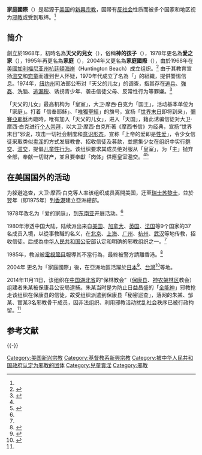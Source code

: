 {{distinguish|家庭}}
{{pov|time=2019-11-10T18:43:33+00:00}}
{{Infobox Christian denomination 
| abbreviation = TFI
| predecessor  = The Family
| type = [[新興宗教|新興宗教]]
| leader_title = 領導人
| leader_name  = {{link-en|Karen Zerby}} (1994-)
| members = <!-- or | number_of_followers = -->
| website = {{URL|thefamilyinternational.org}}
}}
'''家庭國際'''（{{lang-en|'''The Family International'''}}）是起源于[[美国|美国]]的[[新興宗教|新興宗教]]，因带有[[反社会|反社会]]性质而被多个国家和地区视为[[邪教|邪教]]或受到取缔。<ref name=ifeng/>

==简介==
創立於1968年，初時名為'''天父的兒女'''（{{lang|en|The Children of God，COG}}），俗稱'''神的孩子'''（{{lang|en|God's Kids}}），1978年更名為'''愛之家'''（{{lang|en|The Family of Love}}），1995年再更名為'''家庭'''（{{lang|en|The Family}}），2004年又更名為'''家庭國際'''（{{lang|en|The Family International}}），由{{tsl|en|David Berg|大卫·摩西·白克}}於1968年在[[美國|美國]][[加利福尼亚州|加利福尼亚州]][[亨廷頓比奇_(加利福尼亞州)|杭廷頓海岸]]（Huntington Beach）成立组织。<ref name=ifeng>{{Cite web |url=http://news.ifeng.com/a/20141117/42490228_0.shtml |title=邪教“天父的儿女”3名骨干落网 该教倡“群居滥交”，凤凰网，2014-11-17 |accessdate=2014-11-17 |archive-date=2014-11-17 |archive-url=https://web.archive.org/web/20141117163842/http://news.ifeng.com/a/20141117/42490228_0.shtml |dead-url=no }}</ref> 由于其教育宣扬[[滥交|滥交]]和[[恋童|恋童]]而遭到世人怀疑，1970年代{{link-en|Ted Patrick}}成立了名為「{{link-en|FREECOG|Cult Awareness Network}}」的組織，提供警惕信息。1974年，[[纽约州|纽约州]]司法部公布对「天父的儿女」的调查，指其存在[[逃兵|逃兵]]、[[強姦|強姦]]、洗脑、[[逃漏税|逃漏税]]、诱拐青少年、袭击信徒父母、反常性行为等罪嫌。<ref>{{Cite web |url=http://szbz.hbfzb.com/html/2017-04/24/content_96059.htm?div=2 |title=河北法制报·警惕跨国性邪教组织——“天父的儿女” |accessdate=2019-06-27 |archive-date=2020-04-20 |archive-url=https://web.archive.org/web/20200420222123/http://szbz.hbfzb.com/html/2017-04/24/content_96059.htm?div=2 |dead-url=yes }}</ref>

「天父的儿女」最高机构为「皇室」，大卫·摩西·白克为「国王」，活动基本单位为「家庭」。打着「信奉耶稣」、「[[唯獨聖經|唯獨聖經]]」的旗号，宣扬「[[世界末日|世界末日]]即将到来」，[[彌賽亞|彌賽亞]][[耶穌|耶穌]]再臨時，唯有加入「天父的儿女」，进入「天国」，籍此诱骗信徒对大卫·摩西·白克进行[[个人崇拜|个人崇拜]]，以大卫·摩西·白克所著《摩西书信》为经典，宣扬“世界末日”邪说，攻击一切社会制度和[[意识形态|意识形态]]。宣称「上帝的爱即是[[性爱|性爱]]」，令少女信徒采取类似[[卖淫|卖淫]]的方式发展教會、招收信徒及募款，並邀集少女在组织中实行[[群交|群交]]、[[滥交|滥交]]，提倡[[儿童性行为|儿童性行为]]。该组织要求其成员绝对服从「皇室」，为「主」抛弃全部，奉献一切财产，並且要奉獻「肉体」供應皇室濫交。<ref name=ifeng/><ref name=zgsk>{{Cite web |url=http://www.s1979.com/news/china/201406/03121649003.shtml |title=中国已明确认定呼喊派等14个邪教组织，中国时刻网，2014-06-03 |access-date=2014-11-17 |archive-date=2015-09-24 |archive-url=https://web.archive.org/web/20150924093204/http://www.s1979.com/news/china/201406/03121649003.shtml |dead-url=yes }}</ref>

==在美国国外的活动==
为躲避追查，大卫·摩西·白克等人率该组织成员离開美国，迁至[[瑞士|瑞士]][[苏黎士|苏黎士]]，並於翌年（即1975年）到[[香港|香港]]建立亞洲總部。

1978年改名为「爱的家庭」，到[[东南亚|东南亚]]开展活动。<ref name=ifeng/>

1980年渗透中国大陆，陆续派出来自[[美国|美国]]、[[加拿大|加拿大]]、[[英国|英国]]、[[法国|法国]]等9个国家的37名成员入境，以從事教職的名义，在[[北京|北京]]、[[上海|上海]]、[[广州|广州]]、[[杭州|杭州]]、[[武汉|武汉]]等地传教，招收信徒。后成為[[中华人民共和国公安部|中华人民共和国公安部]]认定和明确的邪教组织之一。<ref name=zgsk/>

1985年，教派被[[電視節目|電視節目]]報導其不當行為，最終被警方請離香港。<ref>{{Cite web |url=http://paper.wenweipo.com/2001/02/01/HT0102010001.htm |title=邪教害死人 教訓血淋淋，文汇网，2001-02-01 |accessdate=2010-05-07 |archive-date=2011-01-20 |archive-url=https://web.archive.org/web/20110120175116/http://paper.wenweipo.com/2001/02/01/HT0102010001.htm |dead-url=no }}</ref>

2004年 更名为「家庭國際」後，在亞洲地區活躍於[[日本|日本]]<ref>{{Cite web |url=http://www.family.gr.jp/ |script-title=ja:ファミリー　ホームページへようこそ！ |accessdate=2010-05-07 |archive-date=2010-08-18 |archive-url=https://web.archive.org/web/20100818012147/http://www.family.gr.jp/ |dead-url=no }}</ref>、[[台灣|台灣]]<ref>{{Cite web |url=http://www.thefamily.tw/ |title=家庭國際基督徒聯會 - The Family International - Taiwan |access-date=2010-05-07 |archive-date=2010-04-19 |archive-url=https://web.archive.org/web/20100419140207/http://www.thefamily.tw/ |dead-url=yes }}</ref>等地。

2014年11月11日，该组织在[[中国|中国]][[湖北省|湖北省]]的“保林教会”（[[保康县|保康县]]、[[神农架林区|神农架林区]]教会）组建者朱某被保康县公安局逮捕。朱某当时是为防止日益昌盛的「[[全能神|全能神]]」邪教抢走该组织在保康县的信徒，故受组织派遣到保康县「秘密巡查」，落网的朱某、邹某、宦某3名邪教骨干成员，因非法组织、利用邪教活动扰乱社会秩序已被行政拘留。<ref name=ifeng/>

== 参考文献 ==
{{Reflist}}

{{-}}
{{中华人民共和国宗教}}

[[Category:美国新兴宗教|Category:美国新兴宗教]]
[[Category:基督教系新興宗教|Category:基督教系新興宗教]]
[[Category:被中华人民共和国政府认定为邪教的团体|Category:被中华人民共和国政府认定为邪教的团体]]
[[Category:兒童賣淫|Category:兒童賣淫]]
[[Category:邪教|Category:邪教]]